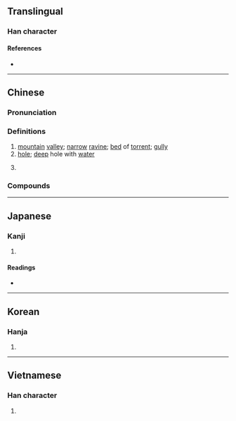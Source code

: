{{character info}}
==Translingual==

===Han character===
{{Han char|rn=32|rad=土|as=14|sn=17|four=27104|canj=YEG|ids=⿱㕡土}}

====References====
* {{Han ref|kx=0241.070|dkj=05554|dj=0480.300|hdz=10496.020|uh=58D1|ud=22737|bh=C0A4|bd=49316}}

----

==Chinese==
{{zh-forms|alt=㕡}}

===Pronunciation===
{{zh-pron
|m=壑
|c=kok3
|mn=hok
|mc=y
|oc=y
|cat=n
}}

===Definitions===
{{zh-hanzi}}

# [[mountain]] [[valley]]; [[narrow]] [[ravine]]; [[bed]] of [[torrent]]; [[gully]]
# [[hole]]; [[deep]] hole with [[water]]
# {{lb|zh|biology}} {{rfdef|zh}}

===Compounds===
{{zh-der|一丘一壑|不忘溝壑|丘壑|以鄰為壑|冰壑|千山萬壑|千巖萬壑|填溝壑|壑谷|大壑|巨壑|怒濤排壑|慾壑難填|放情丘壑|林壑|欲壑難填|欲壑難飽|欲深谿壑|洞壑|溝壑|溪壑|澗壑|萬壑|萬壑爭流|絕壑|縱壑魚|老死溝壑|聳壑昂霄|胸有丘壑|谿壑|谿壑無厭|轉死溝壑|邱壑|千岩萬壑}}

----

==Japanese==

===Kanji===
{{ja-kanji|grade=|rs=土14}}

# {{rfdef|ja|sort=土14}}

====Readings====
* {{ja-readings|on=[[がく]] (gaku), [[かく]] (kaku)|kun=[[たに]] (tani)}}

----

==Korean==

===Hanja===
{{ko-hanja|hangeul=학|rv=hak|mr=hak|y=hak}}

# {{rfdef|ko|sort=土14}}

----

==Vietnamese==

===Han character===
{{vi-readings|reading=hác|rs=土14}}

# {{rfdef|vi|sort=土14}}
